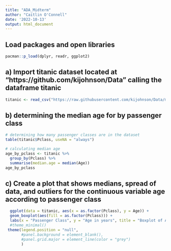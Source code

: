 ```yaml
---
title: "ADA_Midterm"
author: "Caitlin O'Connell"
date: '2022-10-13'
output: html_document
---
```


## Load packages and open libraries 
```r
pacman::p_load(dplyr, readr, ggplot2) 

```

## a) Import titanic dataset located at "https://github.com/kijohnson/Data" calling the dataframe titanic
```r
titanic <- read_csv("https://raw.githubusercontent.com/kijohnson/Data/main/titanic.csv")
```

## b) determining the median age for by passenger class
```r
# determining how many passenger classes are in the dataset
table(titanic$Pclass, useNA = "always")

# calculating median age
age_by_pclass <- titanic %>%
  group_by(Pclass) %>%
  summarise(median.age = median(Age))
age_by_pclass

```

## c) Create a plot that shows medians, spread of data, and outliers for the continuous variable age according to passenger class
```r
  ggplot(data = titanic, aes(x = as.factor(Pclass), y = Age)) +
  geom_boxplot(aes(fill = as.factor(Pclass))) +
  labs(x = "Passenger Class", y = "Age in years", title = "Boxplot of Age by Passenger Class") + 
  #theme_minimal()
 theme(legend.position = "null",
       #panel.background = element_blank(),
       #panel.grid.major = element_line(color = "grey")
       )
```

